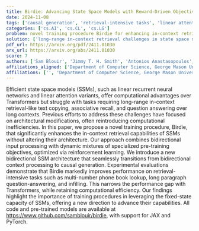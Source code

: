 ```yaml
---
title: Birdie: Advancing State Space Models with Reward-Driven Objectives and Curricula
date: 2024-11-08
tags: ['causal generation', 'retrieval-intensive tasks', 'linear attention variants', 'question answering', 'text copying', 'specialized pre-training objectives', 'bidirectional input processing', 'linear recurrent neural networks', 'architectural modifications', 'computational efficiency', 'training procedure', 'bidirectional SSM architecture', 'Transformers', 'in-context retrieval', 'associative recall', 'reinforcement learning', 'long paragraph question-answering', 'infilling', 'multi-number phone book lookup', 'state space models']
categories: ['cs.AI', 'cs.CL', 'cs.LG']
problem: novel training procedure Birdie for enhancing in-context retrieval capabilities
solution: ['long-range in-context retrieval challenges in state space models']
pdf_url: https://arxiv.org/pdf/2411.01030
arx_url: https://arxiv.org/abs/2411.01030
score: 7
authors: ['Sam Blouir', 'Jimmy T. H. Smith', 'Antonios Anastasopoulos', 'Amarda Shehu', 'Jimmy T.H. Smith']
affiliations_aligned: ['Department of Computer Science, George Mason University, Fairfax, VA', '', 'Department of Computer Science, George Mason University, Fairfax, VA; Archimedes AI, Athena RC, Athens, Greece', 'Department of Computer Science, George Mason University, Fairfax, VA', 'Stanford University, Stanford, CA']
affiliations: ['', 'Department of Computer Science, George Mason University, Fairfax, VA; Archimedes AI, Athena RC, Athens, Greece', 'Stanford University, Stanford, CA', 'Department of Computer Science, George Mason University, Fairfax, VA']
---
```



Efficient state space models (SSMs), such as linear recurrent neural networks and linear attention variants, offer computational advantages over Transformers but struggle with tasks requiring long-range in-context retrieval-like text copying, associative recall, and question answering over long contexts. Previous efforts to address these challenges have focused on architectural modifications, often reintroducing computational inefficiencies. In this paper, we propose a novel training procedure, Birdie, that significantly enhances the in-context retrieval capabilities of SSMs without altering their architecture. Our approach combines bidirectional input processing with dynamic mixtures of specialized pre-training objectives, optimized via reinforcement learning. We introduce a new bidirectional SSM architecture that seamlessly transitions from bidirectional context processing to causal generation. Experimental evaluations demonstrate that Birdie markedly improves performance on retrieval-intensive tasks such as multi-number phone book lookup, long paragraph question-answering, and infilling. This narrows the performance gap with Transformers, while retaining computational efficiency. Our findings highlight the importance of training procedures in leveraging the fixed-state capacity of SSMs, offering a new direction to advance their capabilities. All code and pre-trained models are available at https://www.github.com/samblouir/birdie, with support for JAX and PyTorch.